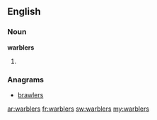 ==English==

===Noun===
'''warblers'''

# {{plural of|warbler}}

===Anagrams===
* [[brawlers#English|brawlers]]

[[ar:warblers]]
[[fr:warblers]]
[[sw:warblers]]
[[my:warblers]]